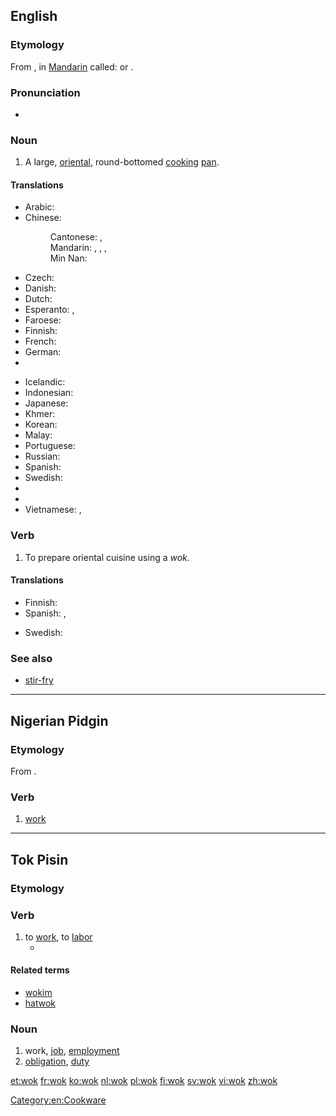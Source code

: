 ==English==

===Etymology===
From {{etyl|yue}} {{term|鑊|tr=wok<sup>6</sup>|lang=yue}}, in [[Mandarin]] called: {{zh-tsp|鑊|镬|huò}} or {{zh-tsp|鍋|锅|guō}}.

===Pronunciation===
* {{rhymes|ɒk}}

===Noun===
{{en-noun}}

# A large, [[oriental]], round-bottomed [[cook]]ing [[pan]].

====Translations====
{{trans-top|large round pan}}
* Arabic: {{t-|ar|ووك|m|tr=wuuk}}
* Chinese:
*: Cantonese: {{tø|yue|鑊}}, {{tø|yue|镬|tr=wok6}}
*: Mandarin: {{t-|cmn|鍋|sc=Hani}}, {{t-|cmn|锅|tr=guō|sc=Hani}}, {{t-|cmn|鑊|sc=Hani}}, {{t-|cmn|镬|tr=huò|sc=Hani}}
*: Min Nan: {{t+|nan|鍋|tr=e, ko|sc=Hans}}
* Czech: {{t-|cs|pánev wok|f}}
* Danish: {{t-|da|wok|c}}
* Dutch: {{t+|nl|wok|m}}
* Esperanto: {{t-|eo|uoko}}, {{t-|eo|volbopato}}
* Faroese: {{t-|fo|vokk|f}}
* Finnish: {{t-|fi|wokkipannu}}
* French: {{t+|fr|wok|m}}
* German: {{t+|de|Wok|m}}
* {{trreq|he}}
{{trans-mid}}
* Icelandic: {{t-|is|wok-panna|f}}
* Indonesian: {{t+|id|wajan}}
* Japanese: {{t-|ja|中華鍋|tr=ちゅうかなべ, Chūka-nabe}}
* Khmer: {{t+|km|ខ្ទះ|tr=kteah|sc=Khmr}}
* Korean: {{t-|ko|중국 냄비|tr=Jungguk naembi}}
* Malay: {{t-|ms|kuali}}
* Portuguese: {{t-|pt|wok|m}}
* Russian: {{t-|ru|вок|m|tr=vok}}
* Spanish: {{t-|es|wok|m}}
* Swedish: {{t+|sv|wokpanna|c}}
* {{trreq|tl}}
* {{trreq|th}}
* Vietnamese: {{t-|vi|cái xanh}}, {{t+|vi|chảo}}
{{trans-bottom}}

===Verb===
{{en-verb|woks|woking|woked}}

# To prepare oriental cuisine using a ''wok.''

====Translations====
{{trans-top|to use a wok}}
* Finnish: {{t-|fi|wokata}}
* Spanish: {{t-|es|wokiar}}, {{t-|es|usar un wok}}
{{trans-mid}}
* Swedish: {{t+|sv|woka}}
{{trans-bottom}}

===See also===
* [[stir-fry]]

[[Category:en:Cookware]]

----

==Nigerian Pidgin==

===Etymology===
From {{etyl|en|pcm}} {{term|work|lang=en}}.

===Verb===
{{head|pcm|verb}}

# [[work]]

----

==Tok Pisin==

===Etymology===
{{etyl|en|tpi}} {{term|work|lang=en}}

===Verb===
{{tpi-verb|i|wokim}}

# to [[work]], to [[labor]]
#* {{tpi-cite-bible|Gen|3|19|Na bai yu '''wok''' hat tru long kisim kaikai bilong yu na tuhat bai i kamap long pes bilong yu. Na bai yu hatwok oltaim inap yu dai na yu go bek long graun. Long wanem, mi bin wokim yu long graun, na bai yu go bek gen long graun.”}}

====Related terms====
* [[wokim]]
* [[hatwok]]

===Noun===
{{head|tpi|noun}}

# work, [[job]], [[employment]]
# [[obligation]], [[duty]]

{{LDL|tpi}}

[[et:wok]]
[[fr:wok]]
[[ko:wok]]
[[nl:wok]]
[[pl:wok]]
[[fi:wok]]
[[sv:wok]]
[[vi:wok]]
[[zh:wok]]